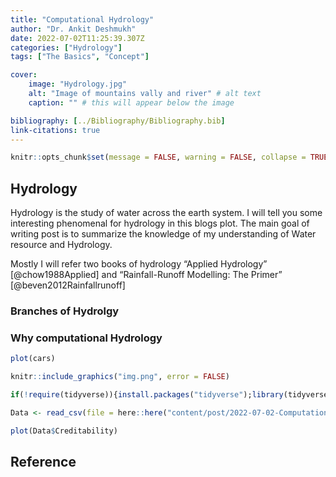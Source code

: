```yaml
---
title: "Computational Hydrology"
author: "Dr. Ankit Deshmukh"
date: 2022-07-02T11:25:39.307Z
categories: ["Hydrology"]
tags: ["The Basics", "Concept"]

cover:
    image: "Hydrology.jpg"
    alt: "Image of mountains vally and river" # alt text
    caption: "" # this will appear below the image

bibliography: [../Bibliography/Bibliography.bib]
link-citations: true
---
```


```r
knitr::opts_chunk$set(message = FALSE, warning = FALSE, collapse = TRUE)
```

## Hydrology

Hydrology is the study of water across the earth system. I will tell you some interesting phenomenal for hydrology in this blogs plot. The main goal of writing post is to summarize the knowledge of my understanding of Water resource and Hydrology. 

Mostly I will refer two books of hydrology "Applied Hydrology" [@chow1988Applied] and "Rainfall-Runoff Modelling: The Primer" [@beven2012Rainfallrunoff] 

### Branches of Hydrolgy 


### Why computational Hydrology 


```r
plot(cars)
```

```r
knitr::include_graphics("img.png", error = FALSE)
```


```r
if(!require(tidyverse)){install.packages("tidyverse");library(tidyverse)}

Data <- read_csv(file = here::here("content/post/2022-07-02-Computational-Hydrology", "german_credit.csv"))

plot(Data$Creditability)

```

## Reference

